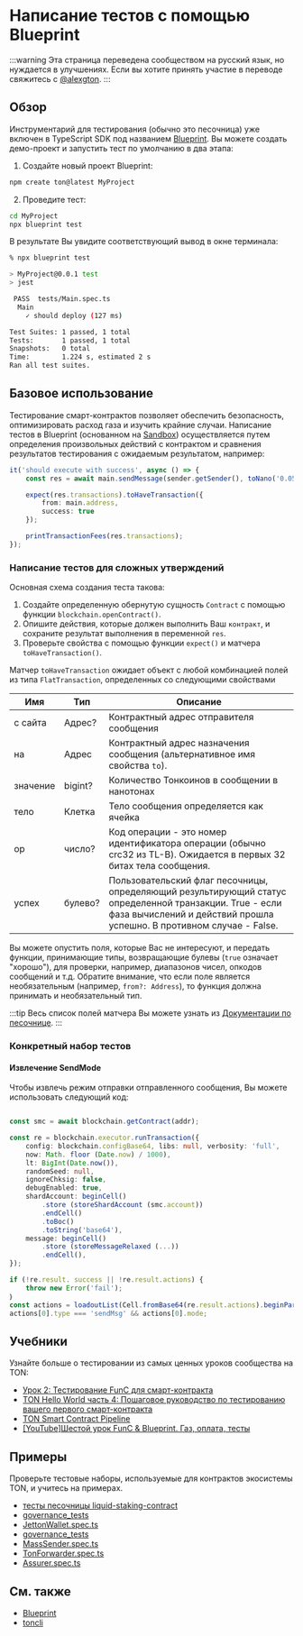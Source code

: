 # Написание тестов с помощью Blueprint

:::warning
Эта страница переведена сообществом на русский язык, но нуждается в улучшениях. Если вы хотите принять участие в переводе свяжитесь с [@alexgton](https://t.me/alexgton).
:::

## Обзор

Инструментарий для тестирования (обычно это песочница) уже включен в TypeScript SDK под названием [Blueprint](/develop/smart-contracts/sdk/javascript). Вы можете создать демо-проект и запустить тест по умолчанию в два этапа:

1. Создайте новый проект Blueprint:

```bash
npm create ton@latest MyProject
```

2. Проведите тест:

```bash
cd MyProject
npx blueprint test
```

В результате Вы увидите соответствующий вывод в окне терминала:

```bash
% npx blueprint test

> MyProject@0.0.1 test
> jest

 PASS  tests/Main.spec.ts
  Main
    ✓ should deploy (127 ms)

Test Suites: 1 passed, 1 total
Tests:       1 passed, 1 total
Snapshots:   0 total
Time:        1.224 s, estimated 2 s
Ran all test suites.
```

## Базовое использование

Тестирование смарт-контрактов позволяет обеспечить безопасность, оптимизировать расход газа и изучить крайние случаи.
Написание тестов в Blueprint (основанном на [Sandbox](https://github.com/ton-org/sandbox)) осуществляется путем определения произвольных действий с контрактом и сравнения результатов тестирования с ожидаемым результатом, например:

```typescript
it('should execute with success', async () => {                              // description of the test case
    const res = await main.sendMessage(sender.getSender(), toNano('0.05'));  // performing an action with contract main and saving result in res

    expect(res.transactions).toHaveTransaction({                             // configure the expected result with expect() function
        from: main.address,                                                  // set expected sender for transaction we want to test matcher properties from
        success: true                                                        // set the desirable result using matcher property success
    });

    printTransactionFees(res.transactions);                                  // print table with details on spent fees
});
```

### Написание тестов для сложных утверждений

Основная схема создания теста такова:

1. Создайте определенную обернутую сущность `Contract` с помощью функции `blockchain.openContract()`.
2. Опишите действия, которые должен выполнить Ваш `контракт`, и сохраните результат выполнения в переменной `res`.
3. Проверьте свойства с помощью функции `expect()` и матчера `toHaveTransaction()`.

Матчер `toHaveTransaction` ожидает объект с любой комбинацией полей из типа `FlatTransaction`, определенных со следующими свойствами

| Имя                                     | Тип                   | Описание                                                                                                                                                                                                                                                                                                                         |
| --------------------------------------- | --------------------- | -------------------------------------------------------------------------------------------------------------------------------------------------------------------------------------------------------------------------------------------------------------------------------------------------------------------------------- |
| с сайта                                 | Адрес?                | Контрактный адрес отправителя сообщения                                                                                                                                                                                                                                                                                          |
| на                                      | Адрес                 | Контрактный адрес назначения сообщения (альтернативное имя свойства `to`).                                                                                                                                                                                                                                                       |
| значение                                | bigint?               | Количество Тонкоинов в сообщении в нанотонах                                                                                                                                                                                                                                                                                     |
| тело                                    | Клетка                | Тело сообщения определяется как ячейка                                                                                                                                                                                                                                                                                           |
| op                                      | число?                | Код операции - это номер идентификатора операции (обычно crc32 из TL-B). Ожидается в первых 32 битах тела сообщения.                                                                                                                                                                                                             |
| успех                                   | булево?               | Пользовательский флаг песочницы, определяющий результирующий статус определенной транзакции. True - если фаза вычислений и действий прошла успешно. В противном случае - False.                                                                                                                                                  |

Вы можете опустить поля, которые Вас не интересуют, и передать функции, принимающие типы, возвращающие булевы (`true` означает "хорошо"), для проверки, например, диапазонов чисел, опкодов сообщений и т.д. Обратите внимание, что если поле является необязательным (например, `from?: Address`), то функция должна принимать и необязательный тип.

:::tip
Весь список полей матчера Вы можете узнать из [Документации по песочнице](https://github.com/ton-org/sandbox#test-a-transaction-with-matcher).
:::

### Конкретный набор тестов

#### Извлечение SendMode

Чтобы извлечь режим отправки отправленного сообщения, Вы можете использовать следующий код:

```ts

const smc = await blockchain.getContract(addr);

const re = blockchain.executor.runTransaction({
    config: blockchain.configBase64, libs: null, verbosity: 'full',
    now: Math. floor (Date.now) / 1000),
    lt: BigInt(Date.now()),
    randomSeed: null,
    ignoreChksig: false,
    debugEnabled: true,
    shardAccount: beginCell()
        .store (storeShardAccount (smc.account))
        .endCell()
        .toBoc()
        .toString('base64'),
    message: beginCell()
        .store (storeMessageRelaxed (...))
        .endCell(),
});

if (!re.result. success || !re.result.actions) {
    throw new Error('fail');
｝
const actions = loadoutList(Cell.fromBase64(re.result.actions).beginParse());
actions[0].type === 'sendMsg' && actions[0].mode;

```

## Учебники

Узнайте больше о тестировании из самых ценных уроков сообщества на TON:

- [Урок 2: Тестирование FunC для смарт-контракта](https://github.com/romanovichim/TonFunClessons_Eng/blob/main/lessons/smartcontract/2lesson/secondlesson.md)
- [TON Hello World часть 4: Пошаговое руководство по тестированию вашего первого смарт-контракта](https://ton-community.github.io/tutorials/04-testing/)
- [TON Smart Contract Pipeline](https://dev.to/roma_i_m/ton-smart-contract-pipeline-write-simple-contract-and-compile-it-4pnh)
- [[YouTube]Шестой урок FunC & Blueprint. Газ, оплата, тесты](https://youtu.be/3XIpKZ6wNcg)

## Примеры

Проверьте тестовые наборы, используемые для контрактов экосистемы TON, и учитесь на примерах.

- [тесты песочницы liquid-staking-contract](https://github.com/ton-blockchain/liquid-staking-contract/tree/main/tests)
- [governance_tests](https://github.com/Trinketer22/governance_tests/blob/master/config_tests/tests/)
- [JettonWallet.spec.ts](https://github.com/EmelyanenkoK/modern_jetton/blob/master/tests/JettonWallet.spec.ts)
- [governance_tests](https://github.com/Trinketer22/governance_tests/blob/master/elector_tests/tests/complaint-test.fc)
- [MassSender.spec.ts](https://github.com/Gusarich/ton-mass-sender/blob/main/tests/MassSender.spec.ts)
- [TonForwarder.spec.ts](https://github.com/TrueCarry/ton-contract-forwarder/blob/main/src/contracts/ton-forwarder/TonForwarder.spec.ts)
- [Assurer.spec.ts](https://github.com/aSpite/dominant-assurance-contract/blob/main/tests/Assurer.spec.ts)

## См. также

- [Blueprint](/develop/smart-contracts/sdk/javascript)
- [toncli](/develop/smart-contracts/testing/toncli)

